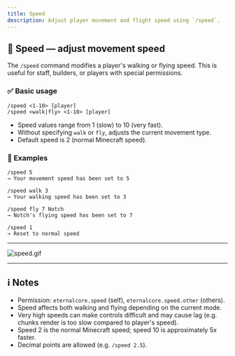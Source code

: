 ```yaml
---
title: Speed
description: Adjust player movement and flight speed using `/speed`.
---
```


## 🏃 Speed — adjust movement speed

The `/speed` command modifies a player's walking or flying speed. This is useful for staff, builders, or players with special permissions.

### ✅ Basic usage

```text
/speed <1-10> [player]
/speed <walk|fly> <1-10> [player]
```

- Speed values range from 1 (slow) to 10 (very fast).
- Without specifying `walk` or `fly`, adjusts the current movement type.
- Default speed is 2 (normal Minecraft speed).

### 🎯 Examples

```text
/speed 5
→ Your movement speed has been set to 5

/speed walk 3
→ Your walking speed has been set to 3

/speed fly 7 Notch
→ Notch's flying speed has been set to 7

/speed 1
→ Reset to normal speed
```

---

![speed.gif](/docs/eternalcore/speed.gif)

---

## ℹ️ Notes

- Permission: `eternalcore.speed` (self), `eternalcore.speed.other` (others).
- Speed affects both walking and flying depending on the current mode.
- Very high speeds can make controls difficult and may cause lag (e.g. chunks render is too slow compared to player's speed).
- Speed 2 is the normal Minecraft speed; speed 10 is approximately 5x faster.
- Decimal points are allowed (e.g. `/speed 2.5`).

